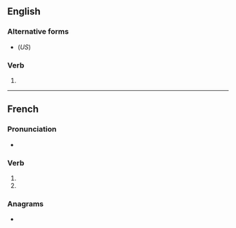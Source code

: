 {{also|polarisés}}

==English==

===Alternative forms===
* {{l|en|polarizes}} (''US'')

===Verb===
{{head|en|verb form}}

# {{en-third-person singular of|polarise}}

----

==French==

===Pronunciation===
* {{fr-IPA|pos=v}}

===Verb===
{{head|fr|verb form}}

# {{inflection of|fr|polariser||2|s|pres|indc}}
# {{inflection of|fr|polariser||2|s|pres|subj}}

===Anagrams===
* {{l|fr|spolieras}}